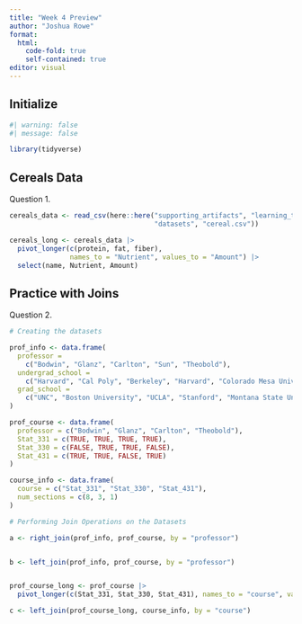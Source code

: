 ```yaml
---
title: "Week 4 Preview"
author: "Joshua Rowe"
format:
  html: 
    code-fold: true
    self-contained: true
editor: visual
---
```


## Initialize

```r

#| warning: false
#| message: false

library(tidyverse)


```

## Cereals Data

Question 1.

```r

cereals_data <- read_csv(here::here("supporting_artifacts", "learning_targets", 
                                    "datasets", "cereal.csv"))

cereals_long <- cereals_data |> 
  pivot_longer(c(protein, fat, fiber), 
               names_to = "Nutrient", values_to = "Amount") |> 
  select(name, Nutrient, Amount)


```

## Practice with Joins

Question 2.

```r

# Creating the datasets

prof_info <- data.frame(
  professor = 
    c("Bodwin", "Glanz", "Carlton", "Sun", "Theobold"),
  undergrad_school = 
    c("Harvard", "Cal Poly", "Berkeley", "Harvard", "Colorado Mesa University"),
  grad_school = 
    c("UNC", "Boston University", "UCLA", "Stanford", "Montana State University")
)

prof_course <- data.frame(
  professor = c("Bodwin", "Glanz", "Carlton", "Theobold"),
  Stat_331 = c(TRUE, TRUE, TRUE, TRUE),
  Stat_330 = c(FALSE, TRUE, TRUE, FALSE),
  Stat_431 = c(TRUE, TRUE, FALSE, TRUE)
)

course_info <- data.frame(
  course = c("Stat_331", "Stat_330", "Stat_431"),
  num_sections = c(8, 3, 1)
)

# Performing Join Operations on the Datasets

a <- right_join(prof_info, prof_course, by = "professor")


b <- left_join(prof_info, prof_course, by = "professor")


prof_course_long <- prof_course |> 
  pivot_longer(c(Stat_331, Stat_330, Stat_431), names_to = "course", values_to = "can_teach")

c <- left_join(prof_course_long, course_info, by = "course")

```
